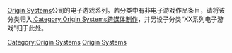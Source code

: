 [[Origin_Systems|Origin Systems]]公司的电子游戏系列。若分类中有非电子游戏作品条目，请将该分类归入[[:Category:Origin_Systems跨媒体制作|:Category:Origin Systems跨媒体制作]]，并另设子分类“XX系列电子游戏”归于此处。

[[Category:Origin_Systems|Category:Origin Systems]]
[[Category:各公司电子游戏系列|Origin Systems]]